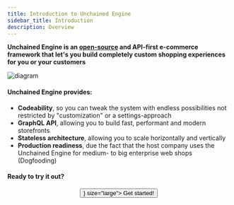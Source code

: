 ```yaml
---
title: Introduction to Unchained Engine
sidebar_title: Introduction
description: Overview
---
```


**Unchained Engine is an [open-source](https://github.com/apollographql/apollo-server) and API-first e-commerce framework that let's you build completely custom shopping experiences for you or your customers**

![diagram](./images/System-Architecture.png)


#### Unchained Engine provides:

*  **Codeability**, so you can tweak the system with endless possibilities not restricted by "customization" or a settings-approach
*  **GraphQL API**, allowing you to build fast, performant and modern storefronts
*  **Stateless architecture**, allowing you to scale horizontally and vertically
*  **Production readiness**, due the fact that the host company uses the Unchained Engine for medium- to big enterprise web shops (Dogfooding)

#### Ready to try it out?


<div align="center">
  <Button as={<Link to="/getting-started/" />} size="large">
    Get started!
  </Button>
</div>
